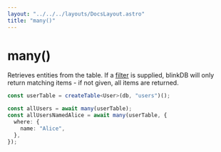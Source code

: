```yaml
---
layout: "../../../layouts/DocsLayout.astro"
title: "many()"
---
```


# many()

Retrieves entities from the table. If a [filter](/docs/filters) is supplied, blinkDB will only
return matching items - if not given, all items are returned.

```ts
const userTable = createTable<User>(db, "users")();

const allUsers = await many(userTable);
const allUsersNamedAlice = await many(userTable, {
  where: {
    name: "Alice",
  },
});
```
